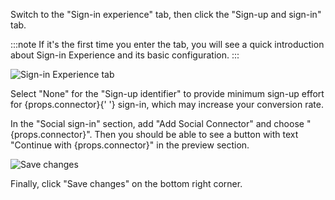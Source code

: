 Switch to the "Sign-in experience" tab, then click the "Sign-up and sign-in" tab.

:::note
If it's the first time you enter the tab, you will see a quick introduction about Sign-in Experience and its basic configuration.
:::

![Sign-in Experience tab](../assets/sie-tab.png)

<p>
  Select "None" for the "Sign-up identifier" to provide minimum sign-up effort for {props.connector}{' '}
  sign-in, which may increase your conversion rate.
</p>

<p>
  In the "Social sign-in" section, add "Add Social Connector" and choose "{props.connector}". Then
  you should be able to see a button with text "Continue with {props.connector}" in the preview
  section.
</p>

![Save changes](../assets/save-changes.png)

Finally, click "Save changes" on the bottom right corner.
